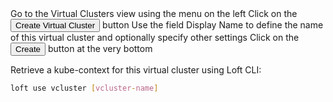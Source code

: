 


<Flow id="create-vcluster-ui">
  <Step>
    Go to the <NavStep>Virtual Clusters</NavStep> view using the menu on the left
  </Step>
  <Step>
    Click on the <Button>Create Virtual Cluster</Button> button
  </Step>
  <Step>
    Use the field <Label>Display Name</Label> to define the name of this virtual cluster and optionally specify other settings
  </Step>
  <Step image="">
    Click on the <Button>Create</Button> button at the very bottom
  </Step>
  <Step image="">

Retrieve a kube-context for this virtual cluster using Loft CLI:
```bash
loft use vcluster [vcluster-name]
```

  </Step>
</Flow>